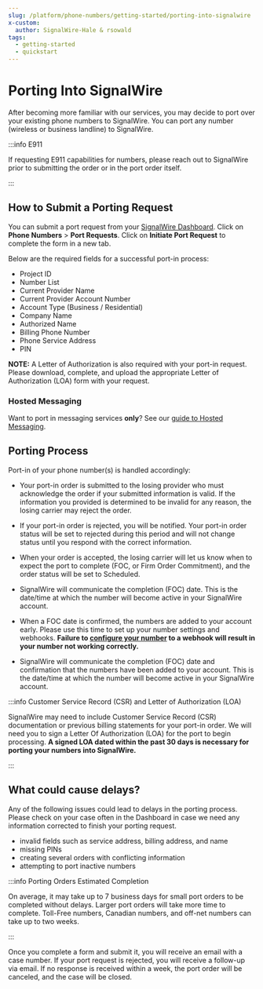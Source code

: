 ```yaml
---
slug: /platform/phone-numbers/getting-started/porting-into-signalwire
x-custom:
  author: SignalWire-Hale & rsowald
tags:
  - getting-started
  - quickstart
---
```


# Porting Into SignalWire

After becoming more familiar with our services, you may decide to port over your existing phone numbers to SignalWire. 
You can port any number (wireless or business landline) to SignalWire.


:::info E911

If requesting E911 capabilities for numbers, please reach out to SignalWire prior to submitting the order or in the port order itself.

:::

## How to Submit a Porting Request

You can submit a port request from your [SignalWire Dashboard](https://signalwire.com/signin). 
Click on **Phone Numbers** > **Port Requests**. 
Click on **Initiate Port Request** to complete the form in a new tab.   

Below are the required fields for a successful port-in process:

- Project ID
- Number List
- Current Provider Name
- Current Provider Account Number
- Account Type (Business / Residential)
- Company Name
- Authorized Name
- Billing Phone Number
- Phone Service Address
- PIN

**NOTE:** A Letter of Authorization is also required with your port-in request. 
Please download, complete, and upload the appropriate Letter of Authorization (LOA) form with your request.

### Hosted Messaging

Want to port in messaging services **only**?
See our [guide to Hosted Messaging](/sms/guides/hosted-messaging).

## Porting Process

Port-in of your phone number(s) is handled accordingly:

- Your port-in order is submitted to the losing provider who must acknowledge the order if your submitted information is valid. 
If the information you provided is determined to be invalid for any reason, the losing carrier may reject the order.

- If your port-in order is rejected, you will be notified. 
Your port-in order status will be set to rejected during this period and will not change status until you respond with the correct information.

- When your order is accepted, the losing carrier will let us know when to expect the port to complete (FOC, or Firm Order Commitment), and the order status will be set to Scheduled.

- SignalWire will communicate the completion (FOC) date. 
This is the date/time at which the number will become active in your SignalWire account.

- When a FOC date is confirmed, the numbers are added to your account early. 
Please use this time to set up your number settings and webhooks. 
**Failure to [configure your number](/platform/phone-numbers/guides/how-to-configure-your-webhook) to a webhook will result in your number not working correctly.**

- SignalWire will communicate the completion (FOC) date and confirmation that the numbers have been added to your account. 
This is the date/time at which the number will become active in your SignalWire account.


:::info Customer Service Record (CSR) and Letter of Authorization (LOA)

SignalWire may need to include Customer Service Record (CSR) documentation or previous billing statements for your port-in order. 
We will need you to sign a Letter Of Authorization (LOA) for the port to begin processing. 
**A signed LOA dated within the past 30 days is necessary for porting your numbers into SignalWire.**

:::

## What could cause delays?

Any of the following issues could lead to delays in the porting process. 
Please check on your case often in the Dashboard in case we need any information corrected to finish your porting request. 

- invalid fields such as service address, billing address, and name
- missing PINs
- creating several orders with conflicting information
- attempting to port inactive numbers


:::info Porting Orders Estimated Completion

On average, it may take up to 7 business days for small port orders to be completed without delays. 
Larger port orders will take more time to complete. 
Toll-Free numbers, Canadian numbers, and off-net numbers can take up to two weeks.

:::

Once you complete a form and submit it, you will receive an email with a case number. 
If your port request is rejected, you will receive a follow-up via email. 
If no response is received within a week, the port order will be canceled, and the case will be closed.
